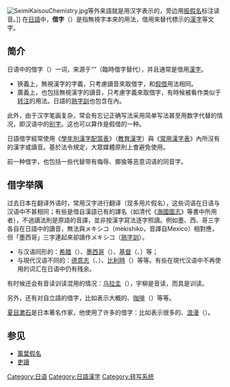 {{Otheruses|subject=在日語中無視本來字義借用來替代標示的漢字等文字的用法|other=其他用法|借字}} 
{{Unreferenced|time=2015-06-07T19:07:34+00:00}}
[[File:SeimiKaisouChemistry.jpg|thumb]]等外来語就是用汉字表示的，旁边用[[振假名|振假名]]标注读音。]]
在[[日語|日語]]中，'''借字'''（{{lang-ja|当て字、宛字、充て字}}）是指無視字本來的用法，借用來替代標示的[[漢字|漢字]]等文字。

== 简介 ==

日语中的借字（{{lang|ja|当て字}}）一词，来源于“{{lang|ja|（当座の）字を当てる}}”（臨時借字替代），并且通常是借用[[漢字|漢字]]。

* 狹義上，無視漢字的字義，只考慮讀音來取借字，和[[假借|假借]]用法相同。
* 廣義上，也包括無視漢字的讀音，只考慮字義來取借字，有時候被看作类似于[[转注|转注]]的用法。日語的[[熟字訓|熟字訓]]也包含在內。

此外，由于汉字笔画复杂，常会有忘记正确写法采用简单写法甚至用数字代替的情况，即汉语中的[[別字|别字]]。这也可以算作是假借的一种。

日語借字經常使用《[[學年別漢字配當表|學年別漢字配當表]]》（[[教育漢字|教育漢字]]）與《[[常用漢字表|常用漢字表]]》內所沒有的漢字或讀音。基於法令規定，大眾媒體原則上會避免使用。

前一种借字，也包括一些代替带有侮辱、揶揄等恶意词语的同音字。

==借字举隅==

过去日本在翻译外语时，常用汉字进行翻译（现多用片假名），这些词语在日语与汉语中不甚相同；有些是借自漢語已有的譯名（如清代《[[海國圖志|海國圖志]]》等書中所用者），不過讀法則是原語的音譯，並非按漢字寫法逐字照讀。例如墨、西、哥三字各自在日語中的讀音，無法與メキシコ（mekishiko，音譯自Mexico）相對應，但「墨西哥」三字連起來卻讀作メキシコ（[[熟字訓|熟字訓]]）。


*与汉语同形的：[[希腊|希腊]]（{{jp|j=希臘|hg=ギリシャ}}）、[[墨西哥|墨西哥]]（{{jp|j=墨西哥|hg=メキシコ}}）、[[基督|基督]]（{{jp|j=基利斯督|hg=キリスト}}、{{jp|j=基督|hg=キリスト}}）等；
*与現代汉语不同的：[[德意志|德意志]]（{{jp|j=独逸|hg=ドイツ}}、{{jp|j=独乙|hg=ドイツ}}）、[[比利時|比利時]]（{{jp|j=白耳義|hg=ベルギー}}）等等。有些在現代汉语中不再使用的词汇在日语中仍有残余。

有时候还会有音读训读混用的情况：[[乌拉圭|乌拉圭]]（{{jp|j=宇柳具|hg=ウルグアイ}}），宇柳是音读，而具是训读。

另外，还有对自立語的借字，比如表示大概的{{jp|j=多分|hg=たぶん}}、[[咖啡|咖啡]]（{{jp|j=珈琲|hg=コーヒー}}）等等。

[[夏目漱石|夏目漱石]]是日本著名作家，他使用了许多的借字：比如表示很多的{{jp|j=沢山|hg=たくさん}}、[[浪漫|浪漫]]（{{jp|j=浪漫|hg=ろうまん}}）。

==参见==
* [[萬葉假名|萬葉假名]]
* [[吏讀|吏讀]]


[[Category:日语|Category:日语]]
[[Category:日語漢字|Category:日語漢字]]
[[Category:转写系统|Category:转写系统]]